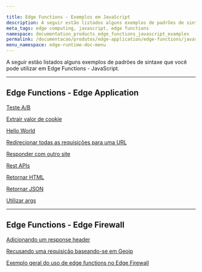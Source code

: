 ```yaml
---

title: Edge Functions - Exemplos em JavaScript
description: A seguir estão listados alguns exemplos de padrões de sintaxe que você pode utilizar em Edge Functions - JavaScript.
meta_tags: edge computing, javascript, edge functions
namespace: documentation_products_edge_functions_javascript_examples
permalink: /documentacao/produtos/edge-application/edge-functions/javascript-examples/
menu_namespace: edge-runtime-doc-menu
---
```


A seguir estão listados alguns exemplos de padrões de sintaxe que você pode utilizar em Edge Functions - JavaScript.

---

## Edge Functions - Edge Application

[Teste A/B](/pt-br/documentacao/produtos/edge-application/edge-functions/javascript-examples/ab-testing/)

[Extrair valor de cookie](/pt-br/documentacao/produtos/edge-application/edge-functions/javascript-examples/cookie-value/)

[Hello World](/pt-br/documentacao/produtos/edge-application/edge-functions/javascript-examples/hello-world/)

[Redirecionar todas as requisições para uma URL](/pt-br/documentacao/produtos/edge-application/edge-functions/javascript-examples/redirect-requests/)

[Responder com outro site](/pt-br/documentacao/produtos/edge-application/edge-functions/javascript-examples/respond-site/)

[Rest APIs](/pt-br/documentacao/produtos/edge-application/edge-functions/javascript-examples/rest-apis/)

[Retornar HTML](/pt-br/documentacao/produtos/edge-application/edge-functions/javascript-examples/return-html/)

[Retornar JSON](/pt-br/documentacao/produtos/edge-application/edge-functions/javascript-examples/return-json/)

[Utilizar args](/pt-br/documentacao/produtos/edge-application/edge-functions/javascript-examples/utilizar-args/)

---

## Edge Functions - Edge Firewall

[Adicionando um response header](/pt-br/documentacao/produtos/edge-application/edge-functions/javascript-examples/adding-response-header/)

[Recusando uma requisição baseando-se em Geoip](/pt-br/documentacao/produtos/edge-application/edge-functions/javascript-examples/deny-request/)

[Exemplo geral do uso de edge functions no Edge Firewall](/pt-br/documentacao/produtos/edge-application/edge-functions/javascript-examples/general-firewall-example/)


